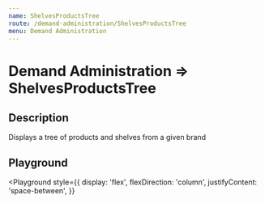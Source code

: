 ```yaml
---
name: ShelvesProductsTree
route: /demand-administration/ShelvesProductsTree
menu: Demand Administration
---
```



# Demand Administration => ShelvesProductsTree

## Description

Displays a tree of products and shelves from a given brand


## Playground

<Playground
  style={{
    display: 'flex',
    flexDirection: 'column',
    justifyContent: 'space-between',
  }}
>
  <ShelvesProductsTree
    tree={spriteTree}
  />
</Playground>
